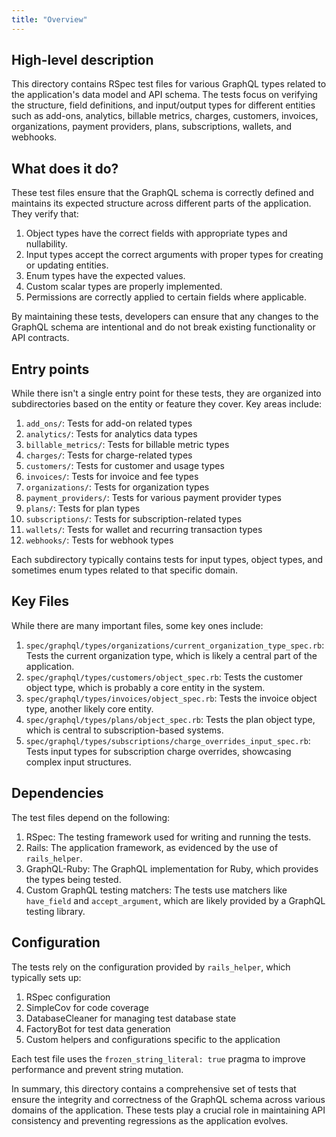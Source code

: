 ```yaml
---
title: "Overview"
---
```


## High-level description
This directory contains RSpec test files for various GraphQL types related to the application's data model and API schema. The tests focus on verifying the structure, field definitions, and input/output types for different entities such as add-ons, analytics, billable metrics, charges, customers, invoices, organizations, payment providers, plans, subscriptions, wallets, and webhooks.

## What does it do?
These test files ensure that the GraphQL schema is correctly defined and maintains its expected structure across different parts of the application. They verify that:

1. Object types have the correct fields with appropriate types and nullability.
2. Input types accept the correct arguments with proper types for creating or updating entities.
3. Enum types have the expected values.
4. Custom scalar types are properly implemented.
5. Permissions are correctly applied to certain fields where applicable.

By maintaining these tests, developers can ensure that any changes to the GraphQL schema are intentional and do not break existing functionality or API contracts.

## Entry points
While there isn't a single entry point for these tests, they are organized into subdirectories based on the entity or feature they cover. Key areas include:

1. `add_ons/`: Tests for add-on related types
2. `analytics/`: Tests for analytics data types
3. `billable_metrics/`: Tests for billable metric types
4. `charges/`: Tests for charge-related types
5. `customers/`: Tests for customer and usage types
6. `invoices/`: Tests for invoice and fee types
7. `organizations/`: Tests for organization types
8. `payment_providers/`: Tests for various payment provider types
9. `plans/`: Tests for plan types
10. `subscriptions/`: Tests for subscription-related types
11. `wallets/`: Tests for wallet and recurring transaction types
12. `webhooks/`: Tests for webhook types

Each subdirectory typically contains tests for input types, object types, and sometimes enum types related to that specific domain.

## Key Files
While there are many important files, some key ones include:

1. `spec/graphql/types/organizations/current_organization_type_spec.rb`: Tests the current organization type, which is likely a central part of the application.
2. `spec/graphql/types/customers/object_spec.rb`: Tests the customer object type, which is probably a core entity in the system.
3. `spec/graphql/types/invoices/object_spec.rb`: Tests the invoice object type, another likely core entity.
4. `spec/graphql/types/plans/object_spec.rb`: Tests the plan object type, which is central to subscription-based systems.
5. `spec/graphql/types/subscriptions/charge_overrides_input_spec.rb`: Tests input types for subscription charge overrides, showcasing complex input structures.

## Dependencies
The test files depend on the following:

1. RSpec: The testing framework used for writing and running the tests.
2. Rails: The application framework, as evidenced by the use of `rails_helper`.
3. GraphQL-Ruby: The GraphQL implementation for Ruby, which provides the types being tested.
4. Custom GraphQL testing matchers: The tests use matchers like `have_field` and `accept_argument`, which are likely provided by a GraphQL testing library.

## Configuration
The tests rely on the configuration provided by `rails_helper`, which typically sets up:

1. RSpec configuration
2. SimpleCov for code coverage
3. DatabaseCleaner for managing test database state
4. FactoryBot for test data generation
5. Custom helpers and configurations specific to the application

Each test file uses the `frozen_string_literal: true` pragma to improve performance and prevent string mutation.

In summary, this directory contains a comprehensive set of tests that ensure the integrity and correctness of the GraphQL schema across various domains of the application. These tests play a crucial role in maintaining API consistency and preventing regressions as the application evolves.